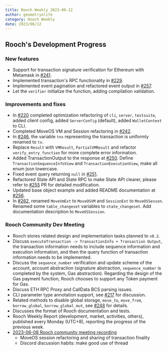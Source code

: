 ```yaml
---
title: Rooch Weekly 2023-06-12
author: geometryolife
category: Rooch Weekly
date: 2023/06/12
---
```



<PostHeader />

## Rooch's Development Progress

### New features

- Support for transaction signature verification for Ethereum with Metamask in [#241](https://github.com/rooch-network/rooch/pull/241).
- Implemented transaction's RPC functionality in [#229](https://github.com/rooch-network/rooch/pull/238).
- Implemented event pagination and refactored event output in [#257](https://github.com/rooch-network/rooch/pull/257).
- Let the `verifier` initialize the function, adding compilation validation.

### Improvements and fixes

- In [#220](https://github.com/rooch-network/rooch/pull/220) completed optimization refactoring of `cli`, `server`, `testsuite`, added client config, added `ServerConfig` (default), added `WalletContext` to CLI.
- Completed MoveOS VM and Session refactoring in [#242](https://github.com/rooch-network/rooch/pull/242).
- In [#246](https://github.com/rooch-network/rooch/pull/246), the variable `tnx` representing the transaction is uniformly renamed to `tx`.
- Replace `Result` with `VMResult`, `PartialVMResult` and refactor `verify_entry_function` for more complete error information.
- Added TransactionOutput to the response at [#250](https://github.com/rooch-network/rooch/pull/250). Define `TransactionSequenceInfoView` and `TransactionExecutionView`, make all enum json lowercase.
- Fixed event query returning `null` in [#251](https://github.com/rooch-network/rooch/pull/251).
- Refactored State API and State RPC to make State API clearer, please refer to [#255](https://github.com/rooch-network/rooch/pull/255) PR for detailed modification.
- Updated base object example and added README documentation at [#256](https://github.com/rooch-network/rooch/pull/256).
- In [#262](https://github.com/rooch-network/rooch/pull/262), renamed `MoveVmExt` to `MoveOSVM` and `SessionExt` to `MoveOSSesson`. Renamed some `table_changeset` variables to `state_changeset`. Add documentation description to `MoveOSSession`.

### Rooch Community Dev Meeting

- Rooch stores related design and implementation tasks planned to `v0.2`.
- Discuss `executeTransaction -> TransactionInfo + Transaction Output`, the transaction information needs to include sequence information and execution information, and then the query function of transaction information needs to be implemented.
- Discuss the `sequence_number` verification and update scheme of the account, account abstraction (signature abstraction, `sequence_number` is completed by the system, Gas abstraction). Regarding the design of the Gas payment function, Rooch chooses to support any Token payment for Gas.
- Discuss ETH RPC Proxy and CallData BCS parsing issues.
- CLI parameter type annotation support, see [#217](https://github.com/rooch-network/rooch/issues/217) for discussion.
- Related methods to disable global storage, `move_to`, `move_from`, `borrow_global`, `borrow_global_mut`, see [#248](https://github.com/rooch-network/rooch/issues/248) for details.
- Discusses the format of Rooch documentation and tests.
- Rooch Weekly Report (development, market, activities, others), published every Monday (UTC+8), reporting the progress of the previous week.
- [2023-06-08 Rooch community meeting recording](https://drive.google.com/file/d/1qhEKqJDEvoF1wOVXsNvIWLPY1VJ7q4Q4/view)
    - MoveOS session refactoring and sharing of transaction finality
    - Discord discussion habits: make good use of thread
